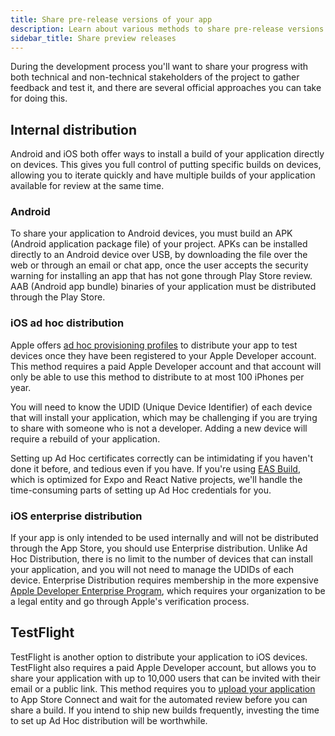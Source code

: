 ```yaml
---
title: Share pre-release versions of your app
description: Learn about various methods to share pre-release versions of your app for internal distribution and TestFlight.
sidebar_title: Share preview releases
---
```



During the development process you'll want to share your progress with both technical and non-technical stakeholders of the project to gather feedback and test it, and there are several official approaches you can take for doing this.

## Internal distribution

Android and iOS both offer ways to install a build of your application directly on devices. This gives you full control of putting specific builds on devices, allowing you to iterate quickly and have multiple builds of your application available for review at the same time.

### Android

To share your application to Android devices, you must build an APK (Android application package file) of your project.
APKs can be installed directly to an Android device over USB, by downloading the file over the web or through an email or chat app,
once the user accepts the security warning for installing an app that has not gone through Play Store review.
AAB (Android app bundle) binaries of your application must be distributed through the Play Store.

### iOS ad hoc distribution

Apple offers [ad hoc provisioning profiles](https://help.apple.com/xcode/mac/current/#/dev7ccaf4d3c) to distribute your app to test devices once they have been registered
to your Apple Developer account. This method requires a paid Apple Developer account and that account will only be able to use this method to distribute
to at most 100 iPhones per year.

You will need to know the UDID (Unique Device Identifier) of each device that will install your application, which may be challenging if you are trying to share
with someone who is not a developer. Adding a new device will require a rebuild of your application.

Setting up Ad Hoc certificates correctly can be intimidating if you haven't done it before, and tedious even if you have.
If you're using [EAS Build](/build/internal-distribution.mdx), which is optimized for Expo and React Native projects, we'll handle the time-consuming parts
of setting up Ad Hoc credentials for you.

### iOS enterprise distribution

If your app is only intended to be used internally and will not be distributed through the App Store, you should use Enterprise distribution.
Unlike Ad Hoc Distribution, there is no limit to the number of devices that can install your application, and you will not need to manage the UDIDs of each device.
Enterprise Distribution requires membership in the more expensive [Apple Developer Enterprise Program](https://developer.apple.com/programs/enterprise/),
which requires your organization to be a legal entity and go through Apple's verification process.

## TestFlight

TestFlight is another option to distribute your application to iOS devices. TestFlight also requires a paid Apple Developer account,
but allows you to share your application with up to 10,000 users that can be invited with their email or a public link.
This method requires you to [upload your application](/submit/ios.mdx) to App Store Connect and wait for the automated review before you can share a build.
If you intend to ship new builds frequently, investing the time to set up Ad Hoc distribution will be worthwhile.
